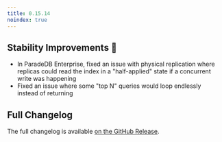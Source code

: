 ```yaml
---
title: 0.15.14
noindex: true
---
```


## Stability Improvements 💪

- In ParadeDB Enterprise, fixed an issue with physical replication where replicas could read the index in a "half-applied" state if a concurrent write
  was happening
- Fixed an issue where some "top N" queries would loop endlessly instead of returning

## Full Changelog

The full changelog is available [on the GitHub Release](https://github.com/paradedb/paradedb/releases/tag/v0.15.14).
